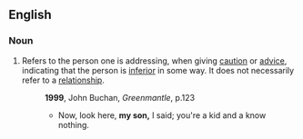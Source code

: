 ==English==

===Noun===
{{en-noun|head=[[my]] [[son]]}}

# Refers to the person one is addressing, when giving [[caution]] or [[advice]], indicating that the person is [[inferior]] in some way. It does not necessarily refer to a [[relationship]].
#:'''1999''', John Buchan, ''Greenmantle'', p.123
#:*Now, look here, '''my son,''' I said; you're a kid and a know nothing.